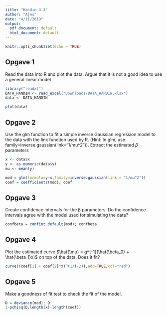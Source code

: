 ```yaml
---
title: "Handin 3.3"
author: "Ajes"
date: "4/11/2019"
output:
  pdf_document: default
  html_document: default
---
```


```r
knitr::opts_chunk$set(echo = TRUE)
```

## Opgave 1
Read the data into R and plot the data. Argue that it is not a good idea to use a general linear model

```r
library("readxl")
DATA_HANDIN <- read_excel("Downloads/DATA_HANDIN.xlsx")
data <- DATA_HANDIN
```

```r
plot(data)
```

## Opgave 2
Use the glm function to fit a simple inverse Gaussian regression model to the data with the link function used by R. (Hint: In glm, use family=inverse.gaussian(link="1/mu^2")). Extract the estimated $\beta$ parameters

```r
x <- data$x
y <- as.numeric(data$y)
mu <- mean(y)

mod = glm(formula=y~x,family=inverse.gaussian(link = "1/mu^2"))
coef = coefficients(mod); coef
```


## Opgave 3
Create confidence intervals for the β parameters. Do the confidence intervals agree with the model used for simulating the data?
```r
confbeta = confint.default(mod); confbeta
```


## Opgave 4
Plot the estimated curve $\hat{\mu} = g^{-1}(\hat{\beta_0} + \hat{\beta_1}x)$ on top of the data. Does it fit?
```r
curve((coef[1] + coef[2]*x)^(1/(-2)),add=TRUE,col="red") 
```


## Opgave 5
Make a goodness of fit test to check the fit of the model.
```r
D = deviance(mod); D
1-pchisq(D,length(x)-length(coef))
```



